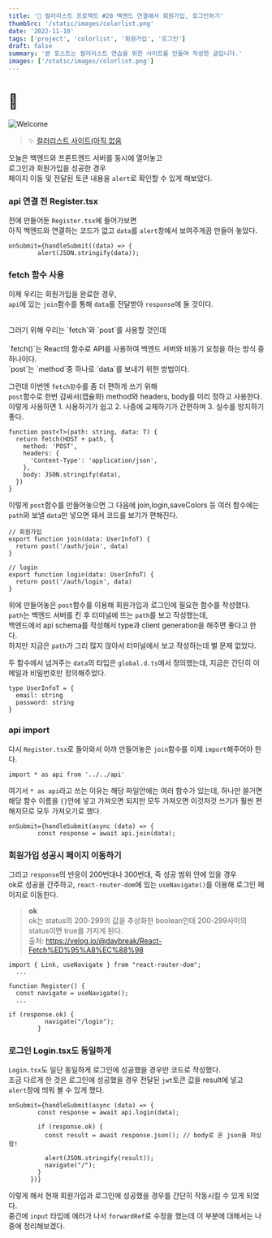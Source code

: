 ```yaml
---
title: '🎉 컬러리스트 프로젝트 #20 백엔드 연결해서 회원가입, 로그인하기'
thumbSrc: '/static/images/colorlist.png'
date: '2022-11-10'
tags: ['project', 'colorlist', '회원가입', '로그인']
draft: false
summary: '본 포스트는 컬러리스트 연습을 위한 사이트를 만들며 작성한 글입니다.'
images: ['/static/images/colorlist.png']
---
```


# 📌

![Welcome](/static/images/colorlist.png)

> ✨ [컬러리스트 사이트(아직 없음](https://www.)

오늘은 백엔드와 프론트엔드 서버를 동시에 열어놓고<br/>
로그인과 회원가입을 성공한 경우<br/>
페이지 이동 및 전달된 토큰 내용을 `alert`로 확인할 수 있게 해보았다.

### api 연결 전 Register.tsx

전에 만들어둔 `Register.tsx`에 들어가보면<br/>
아직 백엔드와 연결하는 코드가 없고 `data`를 `alert`창에서 보여주게끔 만들어 놓았다.

```tsx
onSubmit={handleSubmit((data) => {
        alert(JSON.stringify(data));
```

### fetch 함수 사용

이제 우리는 회원가입을 완료한 경우,<br/>
`api`에 있는 `join`함수를 통해 `data`를 전달받아 `response`에 둘 것이다.<br/>

<br />
그러기 위해 우리는 `fetch`와 `post`를 사용할 것인데
<br />
<br />
`fetch()`는 React의 함수로 API를 사용하여 백엔드 서버와 비동기 요청을 하는 방식 중 하나이다.
<br />
`post`는 `method`중 하나로 `data`를 보내기 위한 방법이다.

그런데 이번엔 `fetch함`수를 좀 더 편하게 쓰기 위해<br/>
`post`함수로 한번 감싸서(캡슐화) method와 headers, body를 미리 정하고 사용한다.<br/>
이렇게 사용하면 1. 사용하기가 쉽고 2. 나중에 교체하기가 간편하며 3. 실수를 방지하기 좋다.

```tsx
function post<T>(path: string, data: T) {
  return fetch(HOST + path, {
    method: 'POST',
    headers: {
      'Content-Type': 'application/json',
    },
    body: JSON.stringify(data),
  })
}
```

이렇게 `post`함수를 만들어놓으면 그 다음에 join,login,saveColors 등 여러 함수에는<br/>
`path`와 보낼 `data`만 넣으면 돼서 코드를 보기가 편해진다.

```tsx
// 회원가입
export function join(data: UserInfoT) {
  return post('/auth/join', data)
}

// login
export function login(data: UserInfoT) {
  return post('/auth/login', data)
}
```

위에 만들어놓은 `post`함수를 이용해 회원가입과 로그인에 필요한 함수를 작성했다.<br/>
`path`는 백엔드 서버를 킨 후 터미널에 뜨는 `path`를 보고 작성했는데,<br/>
백엔드에서 api schema를 작성해서 type과 client generation을 해주면 좋다고 한다.<br/>
하지만 지금은 `path`가 그리 많지 않아서 터미널에서 보고 작성하는데 별 문제 없었다.

두 함수에서 넘겨주는 `data`의 타입은 `global.d.ts`에서 정의했는데,
지금은 간단히 이메일과 비밀번호만 정의해주었다.

```tsx
type UserInfoT = {
  email: string
  password: string
}
```

### api import

다시 `Register.tsx`로 돌아와서
아까 만들어놓은 `join`함수를 이제 `import`해주어야 한다.

```tsx
import * as api from '../../api'
```

여기서 `* as api`라고 쓰는 이유는 해당 파일안에는 여러 함수가 있는데, 하나만 쓸거면 해당 함수 이름을 `{}`안에 넣고 가져오면 되지만 모두 가져오면 이것저것 쓰기가 훨씬 편해지므로 모두 가져오기로 했다.

```tsx
onSubmit={handleSubmit(async (data) => {
        const response = await api.join(data);
```

### 회원가입 성공시 페이지 이동하기

그리고 `response`의 반응이 200번대나 300번대, 즉 성공 범위 안에 있을 경우<br/>
ok로 성공을 간주하고, `react-router-dom`에 있는 `useNavigate()`를 이용해 로그인 페이지로 이동한다.

> **ok**<br>
> ok는 status의 200-299의 값을 추상화한 boolean인데 200-299사이의 status이면 true를 가지게 된다.<br>
> 출처: https://velog.io/@daybreak/React-Fetch%ED%95%A8%EC%88%98

```tsx
import { Link, useNavigate } from "react-router-dom";
  ...

function Register() {
  const navigate = useNavigate();
  ...

if (response.ok) {
          navigate("/login");
        }
```

### 로그인 Login.tsx도 동일하게

`Login.tsx`도 일단 동일하게 로그인에 성공했을 경우만 코드로 작성했다.<br/>
조금 다르게 한 것은 로그인에 성공했을 경우 전달된 `jwt`토큰 값을 result에 넣고<br/>
`alert`창에 띄워 볼 수 있게 했다.

```tsx
onSubmit={handleSubmit(async (data) => {
        const response = await api.login(data);

        if (response.ok) {
          const result = await response.json(); // body로 온 json을 파싱함!

          alert(JSON.stringify(result));
          navigate("/");
        }
      })}
```

이렇게 해서 현재 회원가입과 로그인에 성공했을 경우를 간단히 작동시킬 수 있게 되었다.<br/>
중간에 `input` 타입에 에러가 나서 `forwardRef`로 수정을 했는데 이 부분에 대해서는 나중에 정리해보겠다.
